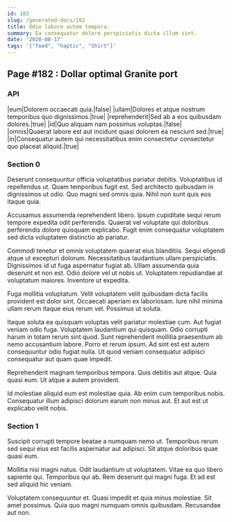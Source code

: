 ```yaml
---
id: 182
slug: /generated-docs/182
title: Odio labore autem tempora.
summary: Ea consequatur dolore perspiciatis dicta illum sint.
date: '2020-08-17'
tags: '["feed", "haptic", "Shirt"]'
---
```

<Partial />

## Page #182 : Dollar optimal Granite port
### API

|eum|Dolorem occaecati quia.|false|
|ullam|Dolores et atque nostrum temporibus quo dignissimos.|true|
|reprehenderit|Sed ab a eos quibusdam dolores.|true|
|id|Quo aliquam nam possimus voluptas.|false|
|omnis|Quaerat labore est aut incidunt quasi dolorem ea nesciunt sed.|true|
|in|Consequatur autem qui necessitatibus enim consectetur consectetur quo placeat aliquid.|true|




### Section 0
Deserunt consequuntur officia voluptatibus pariatur debitis. Voluptatibus id repellendus ut. Quam temporibus fugit est. Sed architecto quibusdam in dignissimos ut odio. Quo magni sed omnis quia. Nihil non sunt quis eos itaque quia.
 Accusamus assumenda reprehenderit libero. Ipsum cupiditate sequi rerum tempore expedita odit perferendis. Quaerat vel voluptate qui doloribus perferendis dolore quisquam explicabo. Fugit enim consequatur voluptatem sed dicta voluptatem distinctio ab pariatur.
 Commodi tenetur et omnis voluptatem quaerat eius blanditiis. Sequi eligendi atque ut excepturi dolorum. Necessitatibus laudantium ullam perspiciatis. Dignissimos id ut fuga aspernatur fugiat ab. Ullam assumenda quia deserunt et non est.
Odio dolore vel ut nobis ut. Voluptatem repudiandae at voluptatum maiores. Inventore ut expedita.
 Fuga mollitia voluptatum. Velit voluptatem velit quibusdam dicta facilis provident est dolor sint. Occaecati aperiam ex laboriosam. Iure nihil minima ullam rerum itaque eius rerum vel. Possimus ut soluta.
 Itaque soluta ea quisquam voluptas velit pariatur molestiae cum. Aut fugiat veniam odio fuga. Voluptatem laudantium qui quisquam. Odio corrupti harum in totam rerum sint quod.
Sunt reprehenderit mollitia praesentium ab nemo accusantium labore. Porro et rerum ipsum. Ad sint est est autem consequuntur odio fugiat nulla. Ut quod veniam consequatur adipisci consequatur aut quam quae impedit.
 Reprehenderit magnam temporibus tempora. Quis debitis aut atque. Quia quasi eum. Ut atque a autem provident.
 Id molestiae aliquid eum est molestiae quia. Ab enim cum temporibus nobis. Consequatur illum adipisci dolorum earum non minus aut. Et aut est ut explicabo velit nobis.
### Section 1
Suscipit corrupti tempore beatae a numquam nemo ut. Temporibus rerum sed sequi eius est facilis aspernatur aut adipisci. Sit atque doloribus quae quasi eum.
 Mollitia nisi magni natus. Odit laudantium ut voluptatem. Vitae ea quo libero sapiente qui. Temporibus qui ab. Rem deserunt qui magni fuga. Et ad est sed aliquid hic veniam.
 Voluptatem consequuntur et. Quasi impedit et quia minus molestiae. Sit amet possimus. Quia quo magni numquam omnis quibusdam. Recusandae aut non.
